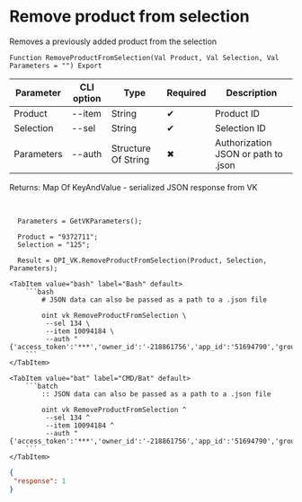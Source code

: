 ﻿---
sidebar_position: 6
---


# Remove product from selection
 Removes a previously added product from the selection



`Function RemoveProductFromSelection(Val Product, Val Selection, Val Parameters = "") Export`

  | Parameter | CLI option | Type | Required | Description |
  |-|-|-|-|-|
  | Product | --item | String | &#x2714; | Product ID |
  | Selection | --sel | String | &#x2714; | Selection ID |
  | Parameters | --auth | Structure Of String | &#x2716; | Authorization JSON or path to .json |

  
  Returns:  Map Of KeyAndValue - serialized JSON response from VK

<br/>




```bsl title="1C:Enterprise/OneScript code example"
  Parameters = GetVKParameters();
  
  Product = "9372711";
  Selection = "125";
  
  Result = OPI_VK.RemoveProductFromSelection(Product, Selection, Parameters);
```
 

 <Tabs>
  
    <TabItem value="bash" label="Bash" default>
        ```bash
            # JSON data can also be passed as a path to a .json file
            
            oint vk RemoveProductFromSelection \
             --sel 134 \
             --item 10094184 \
             --auth "{'access_token':'***','owner_id':'-218861756','app_id':'51694790','group_id':'218861756'}"
        ```
    </TabItem>
  
    <TabItem value="bat" label="CMD/Bat" default>
        ```batch
            :: JSON data can also be passed as a path to a .json file
            
            oint vk RemoveProductFromSelection ^
             --sel 134 ^
             --item 10094184 ^
             --auth "{'access_token':'***','owner_id':'-218861756','app_id':'51694790','group_id':'218861756'}"
        ```
    </TabItem>
</Tabs>


```json title="Result"
{
 "response": 1
}
```
